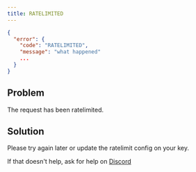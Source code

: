 ```yaml
---
title: RATELIMITED
---
```


```json JSON response
{
  "error": {
    "code": "RATELIMITED",
    "message": "what happened"
    ...
  }
}
```

## Problem

The request has been ratelimited.

## Solution

Please try again later or update the ratelimit config on your key.

If that doesn't help, ask for help on [Discord](https://unkey.dev/discord)
